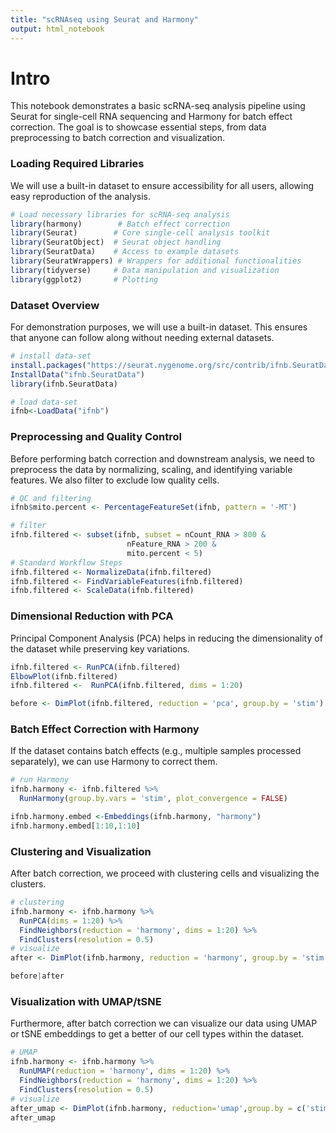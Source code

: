 ```yaml
---
title: "scRNAseq using Seurat and Harmony"
output: html_notebook
---
```



# Intro

This notebook demonstrates a basic scRNA-seq analysis pipeline using Seurat for single-cell RNA sequencing and Harmony for batch effect correction. The goal is to showcase essential steps, from data preprocessing to batch correction and visualization.

### Loading Required Libraries

We will use a built-in dataset to ensure accessibility for all users, allowing easy reproduction of the analysis.

```r
# Load necessary libraries for scRNA-seq analysis
library(harmony)        # Batch effect correction
library(Seurat)        # Core single-cell analysis toolkit
library(SeuratObject)  # Seurat object handling
library(SeuratData)    # Access to example datasets
library(SeuratWrappers) # Wrappers for additional functionalities
library(tidyverse)     # Data manipulation and visualization
library(ggplot2)       # Plotting
```
### Dataset Overview

For demonstration purposes, we will use a built-in dataset. This ensures that anyone can follow along without needing external datasets.

```r
# install data-set
install.packages("https://seurat.nygenome.org/src/contrib/ifnb.SeuratData_3.0.0.tar.gz", repos = NULL, type = "source")
InstallData("ifnb.SeuratData")
library(ifnb.SeuratData)

# load data-set
ifnb<-LoadData("ifnb")
```

### Preprocessing and Quality Control

Before performing batch correction and downstream analysis, we need to preprocess the data by normalizing, scaling, and identifying variable features. We also filter to exclude low quality cells.

```r
# QC and filtering
ifnb$mito.percent <- PercentageFeatureSet(ifnb, pattern = '-MT')

# filter
ifnb.filtered <- subset(ifnb, subset = nCount_RNA > 800 &
                          nFeature_RNA > 200 &
                          mito.percent < 5)
# Standard Workflow Steps
ifnb.filtered <- NormalizeData(ifnb.filtered)
ifnb.filtered <- FindVariableFeatures(ifnb.filtered)
ifnb.filtered <- ScaleData(ifnb.filtered)
```
### Dimensional Reduction with PCA

Principal Component Analysis (PCA) helps in reducing the dimensionality of the dataset while preserving key variations.

```r
ifnb.filtered <- RunPCA(ifnb.filtered)
ElbowPlot(ifnb.filtered)
ifnb.filtered <-  RunPCA(ifnb.filtered, dims = 1:20)

before <- DimPlot(ifnb.filtered, reduction = 'pca', group.by = 'stim')
```

### Batch Effect Correction with Harmony

If the dataset contains batch effects (e.g., multiple samples processed separately), we can use Harmony to correct them.

```r
# run Harmony
ifnb.harmony <- ifnb.filtered %>% 
  RunHarmony(group.by.vars = 'stim', plot_convergence = FALSE)

ifnb.harmony.embed <-Embeddings(ifnb.harmony, "harmony")
ifnb.harmony.embed[1:10,1:10]
```

### Clustering and Visualization

After batch correction, we proceed with clustering cells and visualizing the clusters.

```r
# clustering
ifnb.harmony <- ifnb.harmony %>%
  RunPCA(dims = 1:20) %>%
  FindNeighbors(reduction = 'harmony', dims = 1:20) %>%
  FindClusters(resolution = 0.5)
# visualize
after <- DimPlot(ifnb.harmony, reduction = 'harmony', group.by = 'stim')

before|after
```

### Visualization with UMAP/tSNE

Furthermore, after batch correction we can visualize our data using UMAP or tSNE embeddings to get a better of our cell types within the dataset.

```r
# UMAP
ifnb.harmony <- ifnb.harmony %>%
  RunUMAP(reduction = 'harmony', dims = 1:20) %>%
  FindNeighbors(reduction = 'harmony', dims = 1:20) %>%
  FindClusters(resolution = 0.5)
# visualize
after_umap <- DimPlot(ifnb.harmony, reduction='umap',group.by = c('stim','seurat_annotations'))
after_umap
```

